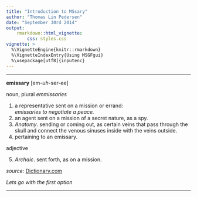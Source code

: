 ```yaml
---
title: "Introduction to MSsary"
author: "Thomas Lin Pedersen"
date: "September 30rd 2014"
output: 
    rmarkdown::html_vignette:
        css: styles.css
vignette: >
  %\VignetteEngine{knitr::rmarkdown}
  %\VignetteIndexEntry{Using MSGFgui}
  %\usepackage[utf8]{inputenc}
---
```


* * *

**emissary**
[em-*uh*-ser-ee]

noun, plural *emmissaries*

1. a representative sent on a mission or errand:  
   *emissaries to negotiate a peace.*
2. an agent sent on a mission of a secret nature, as a spy.
3. *Anatomy*. sending or coming out, as certain veins that pass through the skull 
and connect the venous sinuses inside with the veins outside.
4. pertaining to an emissary.

adjective

5. *Archaic*. sent forth, as on a mission.

*source:* [Dictionary.com](http://dictionary.reference.com/browse/emissary)

*Lets go with the first option*

* * *
